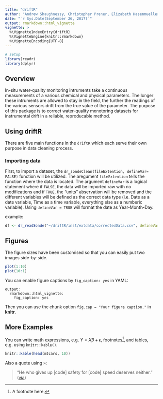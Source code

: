 ```yaml
---
title: "driftR"
author: "Andrew Shaughnessy, Christopher Prener, Elizabeth Hasenmueller"
date: "`r Sys.Date(September 26, 2017)`"
output: rmarkdown::html_vignette
vignette: >
  %\VignetteIndexEntry{driftR}
  %\VignetteEngine{knitr::rmarkdown}
  %\VignetteEncoding{UTF-8}
---
```

```r
# setup
library(readr)
library(dplyr)
```

## Overview

In-situ water-quality monitoring intruments take a continuous measurements of a various chemical and physical parameters. The longer these intruments are allowed to stay in the field, the further the readings of the various sensors drift from the true value of the parameter. The purpose of this package is to correct water-quality monotoring datasets for instrumental drift in a reliable, reproducable method. 

## Using driftR
There are five main functions in the `driftR` which each serve their own purpose in data cleaning process.

### Importing data
First, to import a dataset, the `dr_sondeClean(fileExtention, defineVar= FALSE)` function will be utilized. The aregument `fileExtention` tells the function where the data is located. The argument `defineVar` is a logical statement where if `FALSE`, the data will be imported raw with no modifications and if `TRUE`, the "units" abservation will be removed and the different variables will be defined as the correct data type (i.e. Date as a date variable, Time as a time variable, everything else as a numberic variable). Using `defineVar = TRUE` will format the date as Year-Month-Day.

example:

```r
df <- dr_readSonde("~/driftR/inst/extdata/correctedData.csv", defineVar = TRUE)
```

## Figures

The figure sizes have been customised so that you can easily put two images side-by-side. 

```r
plot(1:10)
plot(10:1)
```

You can enable figure captions by `fig_caption: yes` in YAML:

    output:
      rmarkdown::html_vignette:
        fig_caption: yes

Then you can use the chunk option `fig.cap = "Your figure caption."` in **knitr**.

## More Examples

You can write math expressions, e.g. $Y = X\beta + \epsilon$, footnotes^[A footnote here.], and tables, e.g. using `knitr::kable()`.

```r
knitr::kable(head(mtcars, 10))
```

Also a quote using `>`:

> "He who gives up [code] safety for [code] speed deserves neither."
([via](https://twitter.com/hadleywickham/status/504368538874703872))
